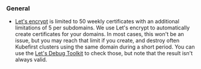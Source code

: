 ### General

- [Let's encrypt](https://letsencrypt.org/) is limited to 50 weekly certificates with an additional limitations of 5 per subdomains. We use Let's encrypt to automatically create certificates for your domains. In most cases, this won't be an issue, but you may reach that limit if you create, and destroy often Kubefirst clusters using the same domain during a short period. You can use the [Let's Debug Toolkit](https://tools.letsdebug.net/cert-search) to check those, but note that the result isn't always valid.

